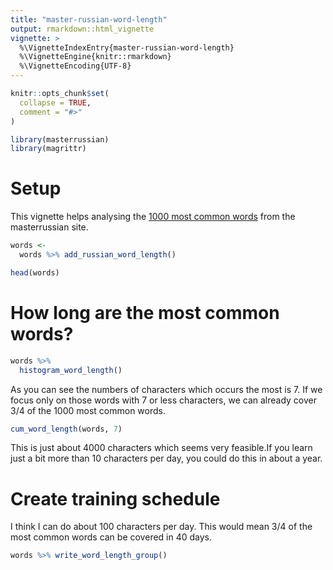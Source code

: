 ```yaml
---
title: "master-russian-word-length"
output: rmarkdown::html_vignette
vignette: >
  %\VignetteIndexEntry{master-russian-word-length}
  %\VignetteEngine{knitr::rmarkdown}
  %\VignetteEncoding{UTF-8}
---
```


```r
knitr::opts_chunk$set(
  collapse = TRUE,
  comment = "#>"
)
```

```r
library(masterrussian)
library(magrittr)
```

# Setup

This vignette helps analysing the [1000 most common words](http://masterrussian.com/vocabulary/most_common_words.htm) from the masterrussian site.

```r
words <-
  words %>% add_russian_word_length()

head(words)
```

# How long are the most common words?

```r
words %>% 
  histogram_word_length()
```

As you can see the numbers of characters which occurs the most is 7. If we focus only on those words with 7 or less characters, we can already cover 3/4 of the 1000 most common words.

```r
cum_word_length(words, 7)
```

This is just about 4000 characters which seems very feasible.If you learn just a bit more than 10 characters per day, you could do this in about a year.

# Create training schedule

I think I can do about 100 characters per day. This would mean 3/4 of the most common words can be covered in 40 days.

```r
words %>% write_word_length_group()
```


